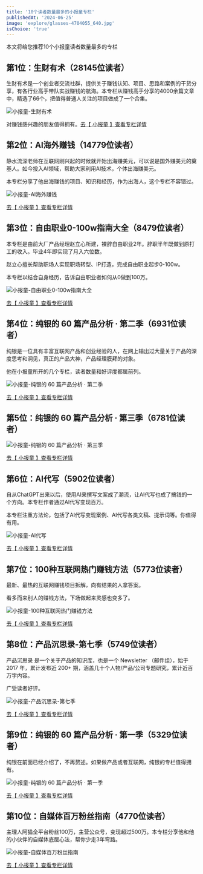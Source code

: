 ```yaml
---
title: '10个读者数量最多的小报童专栏'
publishedAt: '2024-06-25'
image: 'explore/glasses-4704055_640.jpg'
isChoice: 'true'
---
```


本文将给您推荐10个小报童读者数量最多的专栏

## 第1位：生财有术（28145位读者）

生财有术是一个创业者交流社群，提供关于赚钱认知、项目、思路和案例的干货分享，有各行业高手带队实战赚钱的航海。本专栏从赚钱高手分享的4000余篇文章中，精选了66个，把值得普通人关注的项目做成了一个合集。

![小报童-生财有术](/explore/most-readers/1-scys.png)

对赚钱感兴趣的朋友值得拥有。[去【 小报童 】查看专栏详情](https://xiaobot.net/p/shengcaiyoushu?refer=16d439a0-a4cc-49ea-823c-96b7e262e22a)

## 第2位：AI海外赚钱（14779位读者）

静水流深老师在互联网刚兴起的时候就开始出海赚美元，可以说是国外赚美元的奠基人。如今投入AI领域，帮助大家利用AI技术，个体出海赚美元。

本专栏分享了他出海赚钱的项目、知识和经历，作为出海人，这个专栏不容错过。

![小报童-AI海外赚钱](/explore/most-readers/2-aihwzq.png)

[去【 小报童 】查看专栏详情](https://xiaobot.net/p/mediabuy?refer=16d439a0-a4cc-49ea-823c-96b7e262e22a)

## 第3位：自由职业0-100w指南大全（8479位读者）

本专栏是由前大厂产品经理赵立心所建，裸辞自由职业2年。辞职半年既做到原打工的收入。毕业4年即实现了月入六位数。

赵立心擅长帮助职场人实现职场转型、IP打造，完成自由职业起步0-100w。

本专栏以结合自身经历，告诉自由职业者如何从0做到100万。

![小报童-自由职业0-100w指南大全](/explore/most-readers/3-zyzy0-100.png)

[去【 小报童 】查看专栏详情](https://xiaobot.net/p/ziyouzhiye?refer=16d439a0-a4cc-49ea-823c-96b7e262e22a)

## 第4位：纯银的 60 篇产品分析 · 第二季（6931位读者）

纯银是一位具有丰富互联网产品和创业经验的人，在网上输出过大量关于产品的深度思考和洞见，真正的产品大神，产品经理膜拜的对象。

他在小报童所开的几个专栏，读者数量和好评度都属前列。

![小报童-纯银的 60 篇产品分析 · 第二季](/explore/most-readers/4-cycpfx2.png)

[去【 小报童 】查看专栏详情](https://xiaobot.net/p/pmdogs?refer=16d439a0-a4cc-49ea-823c-96b7e262e22a)

## 第5位：纯银的 60 篇产品分析 · 第三季（6781位读者）

![小报童-纯银的 60 篇产品分析 · 第三季](/explore/most-readers/5-cycpfx3.png)

[去【 小报童 】查看专栏详情](https://xiaobot.net/p/pmdogs3?refer=16d439a0-a4cc-49ea-823c-96b7e262e22a)

## 第6位：AI代写（5902位读者）

自从ChatGPT出来以后，使用AI来撰写文案成了潮流，让AI代写也成了搞钱的一个方向。本专栏作者通过AI代写变现百万。

本专栏注重方法论，包括了AI代写变现案例、AI代写各类文稿、提示词等。你值得有用。

![小报童-AI代写](/explore/most-readers/6-aiwrite.png)

[去【 小报童 】查看专栏详情](https://xiaobot.net/p/xb499299?refer=16d439a0-a4cc-49ea-823c-96b7e262e22a)

## 第7位：100种互联网热门赚钱方法（5773位读者）

最新、最热的互联网赚钱项目拆解，向有结果的人拿答案。

看多而来别人的赚钱方法，下场做起来灵感也变多了。

![小报童-100种互联网热门赚钱方法](/explore/most-readers/7-100fly.png)

[去【 小报童 】查看专栏详情](https://xiaobot.net/p/fly100?refer=16d439a0-a4cc-49ea-823c-96b7e262e22a)

## 第8位：产品沉思录-第七季（5749位读者）

产品沉思录 是一个关于产品的知识库，也是一个 Newsletter （邮件组），始于 2017 年，累计发布近 200+ 期，涵盖几十个人物/产品/公司专题研究，累计近百万字内容。

广受读者好评。

![小报童-产品沉思录-第七季](/explore/most-readers/8-pmthink.png)

[去【 小报童 】查看专栏详情](https://xiaobot.net/p/pmthinking2023?refer=16d439a0-a4cc-49ea-823c-96b7e262e22a)

## 第9位：纯银的 60 篇产品分析 · 第一季（5329位读者）

纯银在前面已经介绍了，不再赘述。如果做产品或者互联网，纯银的专栏值得拥有。

![小报童-纯银的 60 篇产品分析 · 第一季](/explore/most-readers/9-pmdogs1.png)

[去【 小报童 】查看专栏详情](https://xiaobot.net/p/pmdogs1?refer=16d439a0-a4cc-49ea-823c-96b7e262e22a)

## 第10位：自媒体百万粉丝指南（4770位读者）

主理人阿猫全平台粉丝100万，主营公众号，变现超过500万。本专栏分享他和他的小伙伴的自媒体底层心法，帮你少走3年弯路。

![小报童-自媒体百万粉丝指南](/explore/most-readers/10-media100w.png)

[去【 小报童 】查看专栏详情](https://xiaobot.net/p/juexing01?refer=16d439a0-a4cc-49ea-823c-96b7e262e22a)